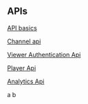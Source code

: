 
## APIs

<PageDescription>


</PageDescription>

[API basics](/api-basics-overview)

[Channel api](/channel-api-getting-started)

[Viewer Authentication Api](/viewer-authentication-api-getting-started)

[Player Api](/player-api-getting-started)

[Analytics Api](/analytics-api-getting-started)

a
b